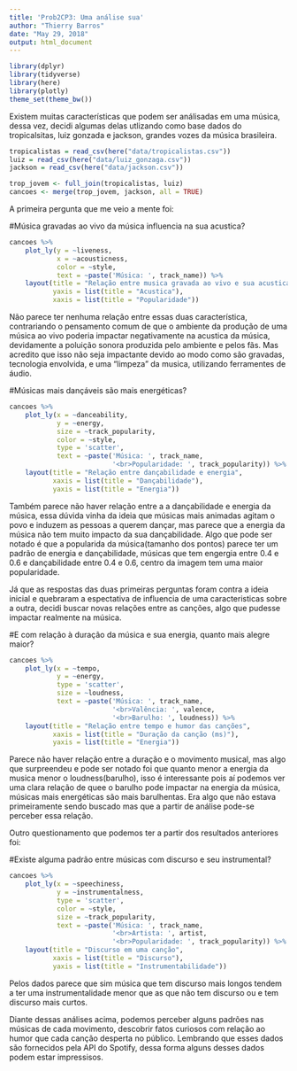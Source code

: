 ---
title: 'Prob2CP3: Uma análise sua'
author: "Thierry Barros"
date: "May 29, 2018"
output: html_document
---


```{r, echo =FALSE}
library(dplyr)
library(tidyverse)
library(here)
library(plotly)
theme_set(theme_bw())
```
Existem muitas características que podem ser análisadas em uma música, dessa vez, decidi algumas delas utlizando como base dados do tropicalsitas, luiz gonzada e jackson, grandes vozes da música brasileira. 
```{r}
tropicalistas = read_csv(here("data/tropicalistas.csv"))
luiz = read_csv(here("data/luiz_gonzaga.csv"))
jackson = read_csv(here("data/jackson.csv"))

trop_jovem <- full_join(tropicalistas, luiz) 
cancoes <- merge(trop_jovem, jackson, all = TRUE)

```
A primeira pergunta que me veio a mente foi:

#Música gravadas ao vivo  da música influencia na sua acustica?

```{r}
cancoes %>% 
    plot_ly(y = ~liveness,
            x = ~acousticness,
            color = ~style,
            text = ~paste('Música: ', track_name)) %>% 
    layout(title = "Relação entre musica gravada ao vivo e sua acustica",
           yaxis = list(title = "Acustica"),
           xaxis = list(title = "Popularidade"))

```

Não parece ter nenhuma relação entre essas duas característica, contrariando o pensamento comum de que o ambiente da produção de uma música ao vivo poderia impactar negativamente na acustica da música, devidamente a poluição sonora produzida pelo ambiente e pelos fãs. Mas acredito que isso não seja impactante devido ao modo como são gravadas, tecnologia envolvida, e uma "limpeza" da musica, utilizando ferramentes de áudio.

#Músicas mais dançáveis são mais energéticas?
```{r}
cancoes %>% 
    plot_ly(x = ~danceability,
            y = ~energy,
            size = ~track_popularity,
            color = ~style,
            type = 'scatter',
            text = ~paste('Música: ', track_name,
                          '<br>Popularidade: ', track_popularity)) %>% 
    layout(title = "Relação entre dançabilidade e energia",
           xaxis = list(title = "Dançabilidade"),
           yaxis = list(title = "Energia"))
```
Também parece não haver relação entre a a dançabilidade e energia da música, essa dúvida vinha da ideia que músicas mais animadas agitam o povo e induzem as pessoas a querem dançar, mas parece que a energia da música não tem muito impacto da sua dançabilidade. Algo que pode ser notado é que a popularida da música(tamanho dos pontos) parece ter um padrão de energia e dançabilidade, músicas que tem engergia entre 0.4 e 0.6 e dançabilidade entre 0.4 e 0.6, centro da imagem tem uma maior popularidade.

Já que as respostas das duas primeiras perguntas foram contra a ideia inicial e quebraram a espectativa de influencia de uma caracteristicas sobre a outra, decidi buscar novas relações entre as canções, algo que pudesse impactar realmente na música.

#E com relação à duração da música e sua energia, quanto mais alegre maior?
```{r}
cancoes %>% 
    plot_ly(x = ~tempo,
            y = ~energy,
            type = 'scatter',
            size = ~loudness,
            text = ~paste('Música: ', track_name,
                          '<br>Valência: ', valence,
                          '<br>Barulho: ', loudness)) %>% 
    layout(title = "Relação entre tempo e humor das canções",
           xaxis = list(title = "Duração da canção (ms)"),
           yaxis = list(title = "Energia"))

```
Parece não haver relação entre a duração e o movimento musical, mas algo que surpreendeu e pode ser notado foi que quanto menor a energia da musica menor o loudness(barulho), isso é interessante pois aí podemos ver uma clara relação de quee o barulho pode impactar na energia da música, músicas mais energéticas são mais barulhentas. Era algo que não estava primeiramente sendo buscado mas que a partir de análise pode-se perceber essa relação.

Outro questionamento que podemos ter a partir dos resultados anteriores foi:

#Existe alguma padrão entre músicas com discurso e seu instrumental?
```{r}
cancoes %>% 
    plot_ly(x = ~speechiness,
            y = ~instrumentalness,
            type = 'scatter',
            color = ~style,
            size = ~track_popularity,
            text = ~paste('Música: ', track_name,
                          '<br>Artista: ', artist,
                          '<br>Popularidade: ', track_popularity)) %>% 
    layout(title = "Discurso em uma canção",
           xaxis = list(title = "Discurso"),
           yaxis = list(title = "Instrumentabilidade"))
```

Pelos dados parece que sim música que tem discurso mais longos tendem a ter uma instrumentalidade menor que as que não tem discurso ou e tem discurso mais curtos. 

Diante dessas análises acima, podemos perceber alguns padrões nas músicas de cada movimento, descobrir fatos curiosos com relação ao humor que cada canção desperta no público. Lembrando que esses dados são fornecidos pela API do Spotify, dessa forma alguns desses dados podem estar impressisos.






